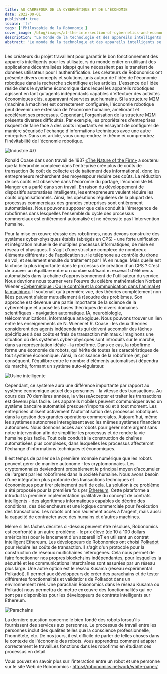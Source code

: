 ```yaml
---
title: AU CARREFOUR DE LA CYBERNÉTIQUE ET DE L'ÉCONOMIE
date: 2022-09-01
published: true
locale: 'fr'
tags: ['Philosophie de la Robonomie']
cover_image: /blog/images/at-the-intersection-of-cybernetics-and-economics/сover_1.jpg
description: "Le monde de la technologie et des appareils intelligents se développe activement. De nouveaux gadgets et systèmes apparaissent chaque jour. Ils aident à simplifier et à améliorer la vie humaine. Cependant, ce n'est pas la seule tâche. L'un des obstacles aux technologies robotiques est le niveau élevé de cybersécurité des appareils et de confidentialité des données des utilisateurs. Les développeurs de Robonomics travaillent sur cette tâche depuis 7 ans."
abstract: "Le monde de la technologie et des appareils intelligents se développe activement. De nouveaux gadgets et systèmes apparaissent chaque jour. Ils aident à simplifier et à améliorer la vie humaine. Cependant, ce n'est pas la seule tâche. L'un des obstacles aux technologies robotiques est le niveau élevé de cybersécurité des appareils et de confidentialité des données des utilisateurs. Les développeurs de Robonomics travaillent sur cette tâche depuis 7 ans."
---
```


Les créateurs du projet travaillent pour garantir le bon fonctionnement des appareils intelligents pour les utilisateurs du monde entier en utilisant des applications décentralisées (dapp) qui ne nécessitent pas le transfert de données utilisateur pour l'authentification. Les créateurs de Robonomics ont présenté divers concepts et solutions, unis autour de l'idée de l'économie robotique dans la recherche scientifique et les articles. L'essence de l'idée réside dans le système économique dans lequel les appareils robotiques agissent en tant qu'agents indépendants capables d'effectuer des activités économiques clés, auparavant réservées aux humains. Si la structure M2M (machine à machine) est correctement configurée, l'économie robotique peut devenir une extension de l'économie humaine, améliorant et accélérant ses processus. Cependant, l'organisation de la structure M2M présente diverses difficultés. Par exemple, les propriétaires d'entreprises risquent de faire face à des coûts importants en essayant de configurer de manière sécurisée l'échange d'informations techniques avec une autre entreprise. Dans cet article, vous comprendrez le thème et comprendrez l'inévitabilité de l'économie robotique.

![Industrie 4.0](/blog/images/at-the-intersection-of-cybernetics-and-economics/pic_1.jpg)

Ronald Coase dans son travail de 1937 [«The Nature of the Firm»](https://www.jstor.org/stable/2626876) a soutenu que la hiérarchie complexe dans l'entreprise crée plus de coûts de transaction (le coût de collecte et de traitement des informations), donc les entrepreneurs recherchent des moyenspour réduire ces coûts. La réduction de ces coûts est observée dans l'économie du partage, l'économiste M. Manger en a parlé dans son travail. En raison du développement de dispositifs automatisés intelligents, les entrepreneurs veulent réduire les coûts organisationnels. Ainsi, les opérations régulières de la plupart des processus commerciaux des grandes entreprises sont entièrement automatisées. Nous pouvons supposer que cela conduit à l'émergence de robofirmes dans lesquelles l'ensemble du cycle des processus commerciaux est entièrement automatisé et ne nécessite pas l'intervention humaine.

Pour la mise en œuvre réussie des robofirmes, nous devons construire des systèmes cyber-physiques établis (abrégés en CPS) - une forte unification et intégration mutuelle de multiples processus informatiques, de mise en réseau et physiques. Il s'agit d'une structure complexe de nombreux éléments différents : de l'application sur le téléphone au contrôle du drone en vol, et seulement ensuite du traitement par l'IA en nuage. Mais quelle est la chose la plus importante dans le processus de création d'un CPS ? C'est de trouver un équilibre entre un nombre suffisant et excessif d'éléments automatisés dans la chaîne d'approvisionnement de l'utilisateur du service. Nous devrions nous tourner vers l'œuvre du célèbre mathématicien Norbert Wiener [«Cybernétique : Ou le contrôle et la communication dans l'animal et la machine»](https://mitpress.mit.edu/books/cybernetics-or-control-and-communication-animal-and-machine-reissue-1961-second-edition). Il soutenait qu'à première vue, des théories complètement non liées peuvent s'aider mutuellement à résoudre des problèmes. Son approche est devenue une partie importante de la science de la cybernétique et a posé les bases théoriques de divers domaines scientifiques - navigation automatique, IA, neurobiologie, télécommunications, informatique analogique. Nous pouvons trouver un lien entre les enseignements de N. Wiener et R. Coase : les deux théories considèrent des agents indépendants qui doivent accomplir des tâches spécifiques à des coûts et frais de transaction minimaux. Imaginons une situation où des systèmes cyber-physiques sont introduits sur le marché, dans sa représentation idéale - la robofirme. Dans ce cas, la robofirme forme une économie de robots, qui hérite de toutes les caractéristiques de tout système économique. Ainsi, la croissance de la robofirme (et, par conséquent, l'équilibre entre le nombre d'éléments automatisés) dépendra du marché, formant un système auto-régulateur.

![Usine intelligente](/blog/images/at-the-intersection-of-cybernetics-and-economics/pic_2.jpg)

Cependant, ce système aura une différence importante par rapport au système économique actuel des personnes - la vitesse des transactions. Au cours des 70 dernières années, la vitesseAccepter et traiter les transactions est devenu plus facile. Les appareils mobiles peuvent communiquer avec un système bancaire automatisé presque n'importe où et à tout moment. Les entreprises utilisent activement l'automatisation des processus robotiques dans la gestion des grandes opérations commerciales. Aujourd'hui, même les systèmes autonomes interagissent avec les mêmes systèmes financiers autonomes. Nous donnons accès aux robots pour gérer notre argent sans notre intervention afin de simplifier les processus et de rendre la vie humaine plus facile. Tout cela conduit à la construction de chaînes automatisées plus complexes, dans lesquelles les processus affecteront l'échange d'informations techniques et économiques.

Il est temps de parler de la première monnaie numérique que les robots peuvent gérer de manière autonome - les cryptomonnaies. Les cryptomonnaies deviendront probablement le principal moyen d'accumuler de l'argent par les robofirmes dans la société humaine. Nous avons besoin d'une intégration plus profonde des transactions techniques et économiques pour tirer pleinement parti de cela. La solution à ce problème a été proposée pour la première fois par [Ethereum](https://ethereum.org/en/whitepaper/). Cette plateforme a introduit la première implémentation qualitative du concept de contrats intelligents - des algorithmes informatiques capables de décrire des conditions, des déclencheurs et une logique commerciale pour l'exécution des transactions. Les robots ont non seulement accès à l'argent, mais aussi la capacité de contracter avec des humains et d'autres machines.

Même si les tâches décrites ci-dessus peuvent être résolues, Robonomics est confronté à un autre problème - le prix élevé (de 10 à 100 dollars américains) pour le lancement d'un appareil IoT en utilisant un contrat intelligent Ethereum. Les développeurs de Robonomics ont choisi [Polkadot](https://polkadot.network/PolkaDotPaper.pdf) pour réduire les coûts de transaction. Il s'agit d'un protocole pour la construction de réseaux multichaînes hétérogènes. Cela nous permet de faire fonctionner nos propres blockchains indépendantes, pour lesquelles la sécurité et les communications interchaînes sont assurées par un réseau plus large. Une autre option est le réseau Kusama (réseau expérimental Polkadot). Il permet aux développeurs de créer des parachains et de tester différentes fonctionnalités et validations de Polkadot dans un environnement réel. Une parachain Robonomics dans le réseau Kusama ou Polkadot nous permettra de mettre en œuvre des fonctionnalités qui ne sont pas disponibles pour les développeurs de contrats intelligents sur Ethereum.

![Parachains](/blog/images/at-the-intersection-of-cybernetics-and-economics/pic_3.jpg)

La dernière question concerne le bien-fondé des robots lorsqu'ils fournissent des services aux personnes. Le processus de travail entre les personnes inclut des qualités telles que la conscience professionnelle, l'honnêteté, etc. De nos jours, il est difficile de parler de telles choses dans le contexte de l'économie des robots. Vous apprendrez comment adapter correctement le travailLes fonctions dans les robofirms en étudiant ces processus en détail.

Vous pouvez en savoir plus sur l'interaction entre un robot et une personne sur le site Web de Robonomics : https://robonomics.network/white-paper/